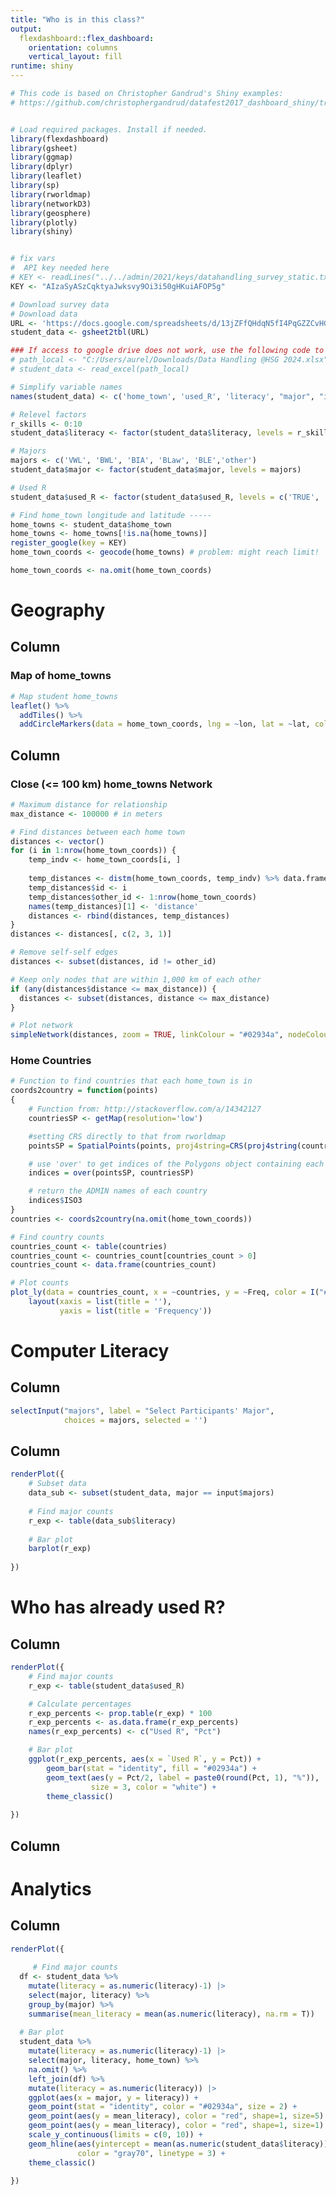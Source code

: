 ```yaml
---
title: "Who is in this class?"
output: 
  flexdashboard::flex_dashboard:
    orientation: columns
    vertical_layout: fill
runtime: shiny
---
```


<style> 


.section.sidebar {
background-color: #e6fff2;
}
selectize-control.single{
background-color: #0da861;
border-color: #0da861;

}

.navbar-inverse {
  background-color: #02934a;
  border-color: #0da861;
}
.navbar-inverse .navbar-brand {
  color: #ffffff;
}
.navbar-inverse .navbar-brand:hover,
.navbar-inverse .navbar-brand:focus {
  color: #ffffff;
  background-color: none;
}
.navbar-inverse .navbar-text {
  color: #ffffff;
}
.navbar-inverse .navbar-nav > li > a {
  color: #ffffff;
}
.navbar-inverse .navbar-nav > li > a:hover,
.navbar-inverse .navbar-nav > li > a:focus {
  color: #ffffff;
  background-color: #0da861;
}
.navbar-inverse .navbar-nav > .active > a,
.navbar-inverse .navbar-nav > .active > a:hover,
.navbar-inverse .navbar-nav > .active > a:focus {
  color: #ffffff;
  background-color: #0da861;
}
.navbar-inverse .navbar-nav > .disabled > a,
.navbar-inverse .navbar-nav > .disabled > a:hover,
.navbar-inverse .navbar-nav > .disabled > a:focus {
  color: #ffffff;
  background-color: transparent;
}
.navbar-inverse .navbar-toggle {
  border-color: transparent;
}
.navbar-inverse .navbar-toggle:hover,
.navbar-inverse .navbar-toggle:focus {
  background-color: #0da861;
}
.navbar-inverse .navbar-toggle .icon-bar {
  background-color: #ffffff;
}
.navbar-inverse .navbar-collapse,
.navbar-inverse .navbar-form {
  border-color: #1a6ecc;
}
.navbar-inverse .navbar-nav > .open > a,
.navbar-inverse .navbar-nav > .open > a:hover,
.navbar-inverse .navbar-nav > .open > a:focus {
  background-color: #0da861;
  color: #ffffff;
}
@media (max-width: 767px) {
  .navbar-inverse .navbar-nav .open .dropdown-menu > .dropdown-header {
    border-color: #0da861;
  }
  .navbar-inverse .navbar-nav .open .dropdown-menu .divider {
    background-color: #0da861;
  }
  .navbar-inverse .navbar-nav .open .dropdown-menu > li > a {
    color: #ffffff;
  }
  .navbar-inverse .navbar-nav .open .dropdown-menu > li > a:hover,
  .navbar-inverse .navbar-nav .open .dropdown-menu > li > a:focus {
    color: #ffffff;
    background-color: #0da861;
  }
  .navbar-inverse .navbar-nav .open .dropdown-menu > .active > a,
  .navbar-inverse .navbar-nav .open .dropdown-menu > .active > a:hover,
  .navbar-inverse .navbar-nav .open .dropdown-menu > .active > a:focus {
    color: #ffffff;
    background-color: #0da861;
  }
  .navbar-inverse .navbar-nav .open .dropdown-menu > .disabled > a,
  .navbar-inverse .navbar-nav .open .dropdown-menu > .disabled > a:hover,
  .navbar-inverse .navbar-nav .open .dropdown-menu > .disabled > a:focus {
    color: #ffffff;
    background-color: transparent;
  }
}
.navbar-inverse .navbar-link {
  color: #ffffff;
}
.navbar-inverse .navbar-link:hover {
  color: #ffffff;
}

.navbar-inverse .btn-link {
  color: #ffffff;
}
.navbar-inverse .btn-link:hover,
.navbar-inverse .btn-link:focus {
  color: #ffffff;
}
.navbar-inverse .btn-link[disabled]:hover,
fieldset[disabled] .navbar-inverse .btn-link:hover,
.navbar-inverse .btn-link[disabled]:focus,
fieldset[disabled] .navbar-inverse .btn-link:focus {
  color: #ffffff;
}

</style>      

```r
# This code is based on Christopher Gandrud's Shiny examples:
# https://github.com/christophergandrud/datafest2017_dashboard_shiny/tree/3256125240d09bac933ed359c879036fcbeb9be5


# Load required packages. Install if needed.
library(flexdashboard)
library(gsheet)
library(ggmap)
library(dplyr)
library(leaflet)
library(sp)
library(rworldmap)
library(networkD3)
library(geosphere)
library(plotly)
library(shiny)


# fix vars
#  API key needed here
# KEY <- readLines("../../admin/2021/keys/datahandling_survey_static.txt") # key UM
KEY <- "AIzaSyASzCqktyaJwksvy9Oi3i50gHKuiAFOP5g"

# Download survey data
# Download data
URL <- 'https://docs.google.com/spreadsheets/d/13jZFfQHdqN5fI4PqGZZCvHGSgPbDPKBhdSmQ4WClyME/edit?gid=0#gid=0'
student_data <- gsheet2tbl(URL)

### If access to google drive does not work, use the following code to load the data locally
# path_local <- "C:/Users/aurel/Downloads/Data Handling @HSG 2024.xlsx"
# student_data <- read_excel(path_local)

# Simplify variable names
names(student_data) <- c('home_town', 'used_R', 'literacy', "major", "id")

# Relevel factors
r_skills <- 0:10
student_data$literacy <- factor(student_data$literacy, levels = r_skills)

# Majors
majors <- c('VWL', 'BWL', 'BIA', 'BLaw', 'BLE','other')
student_data$major <- factor(student_data$major, levels = majors)

# Used R
student_data$used_R <- factor(student_data$used_R, levels = c('TRUE', 'FALSE'))

# Find home_town longitude and latitude -----
home_towns <- student_data$home_town
home_towns <- home_towns[!is.na(home_towns)]
register_google(key = KEY)
home_town_coords <- geocode(home_towns) # problem: might reach limit!

home_town_coords <- na.omit(home_town_coords)
```


Geography
===========


Column {data-width=650}
-----------------------------------------------------------------------

### Map of home_towns

```r
# Map student home_towns
leaflet() %>% 
  addTiles() %>%
  addCircleMarkers(data = home_town_coords, lng = ~lon, lat = ~lat, color = "#02934a")
```

Column {data-width=350}
-----------------------------------------------------------------------

### Close (<= 100 km) home_towns Network

```r
# Maximum distance for relationship
max_distance <- 100000 # in meters

# Find distances between each home town
distances <- vector()
for (i in 1:nrow(home_town_coords)) {
    temp_indv <- home_town_coords[i, ]
    
    temp_distances <- distm(home_town_coords, temp_indv) %>% data.frame
    temp_distances$id <- i
    temp_distances$other_id <- 1:nrow(home_town_coords)
    names(temp_distances)[1] <- 'distance'
    distances <- rbind(distances, temp_distances)
}
distances <- distances[, c(2, 3, 1)]

# Remove self-self edges
distances <- subset(distances, id != other_id)

# Keep only nodes that are within 1,000 km of each other
if (any(distances$distance <= max_distance)) {
  distances <- subset(distances, distance <= max_distance)
}

# Plot network
simpleNetwork(distances, zoom = TRUE, linkColour = "#02934a", nodeColour = "#02934a", charge = 0)
```

### Home Countries

```r
# Function to find countries that each home_town is in
coords2country = function(points)
{  
    # Function from: http://stackoverflow.com/a/14342127
    countriesSP <- getMap(resolution='low')

    #setting CRS directly to that from rworldmap
    pointsSP = SpatialPoints(points, proj4string=CRS(proj4string(countriesSP)))  

    # use 'over' to get indices of the Polygons object containing each point 
    indices = over(pointsSP, countriesSP)

    # return the ADMIN names of each country
    indices$ISO3  
}
countries <- coords2country(na.omit(home_town_coords))

# Find country counts
countries_count <- table(countries)
countries_count <- countries_count[countries_count > 0] 
countries_count <- data.frame(countries_count)

# Plot counts
plot_ly(data = countries_count, x = ~countries, y = ~Freq, color = I("#02934a")) %>%
    layout(xaxis = list(title = ''),
           yaxis = list(title = 'Frequency'))
```



Computer Literacy
=================



Column {.sidebar}
-----------------------------------------------------------------------

```r
selectInput("majors", label = "Select Participants' Major",
            choices = majors, selected = '')
```

Column
------------------------------------------

```r
renderPlot({
    # Subset data
    data_sub <- subset(student_data, major == input$majors)
    
    # Find major counts
    r_exp <- table(data_sub$literacy)
    
    # Bar plot
    barplot(r_exp)
    
})
```


Who has already used R?
=======================

Column {data-width=150}
-----------------------------------------------------------------------

```r
renderPlot({
    # Find major counts
    r_exp <- table(student_data$used_R)

    # Calculate percentages
    r_exp_percents <- prop.table(r_exp) * 100
    r_exp_percents <- as.data.frame(r_exp_percents)
    names(r_exp_percents) <- c("Used R", "Pct")

    # Bar plot
    ggplot(r_exp_percents, aes(x = `Used R`, y = Pct)) +
        geom_bar(stat = "identity", fill = "#02934a") +
        geom_text(aes(y = Pct/2, label = paste0(round(Pct, 1), "%")), 
                  size = 3, color = "white") +
        theme_classic()  
    
})
```

Column {data-width=230}
-----------------------------------------------------------------------


Analytics
=================



Column 
-----------------------------------------------------------------------

```r
renderPlot({
    
     # Find major counts
  df <- student_data %>% 
    mutate(literacy = as.numeric(literacy)-1) |> 
    select(major, literacy) %>% 
    group_by(major) %>% 
    summarise(mean_literacy = mean(as.numeric(literacy), na.rm = T))
  
  # Bar plot
  student_data %>% 
    mutate(literacy = as.numeric(literacy)-1) |> 
    select(major, literacy, home_town) %>% 
    na.omit() %>% 
    left_join(df) %>% 
    mutate(literacy = as.numeric(literacy)) |> 
    ggplot(aes(x = major, y = literacy)) +
    geom_point(stat = "identity", color = "#02934a", size = 2) +
    geom_point(aes(y = mean_literacy), color = "red", shape=1, size=5) +
    geom_point(aes(y = mean_literacy), color = "red", shape=1, size=1) +
    scale_y_continuous(limits = c(0, 10)) +
    geom_hline(aes(yintercept = mean(as.numeric(student_data$literacy))), 
               color = "gray70", linetype = 3) +
    theme_classic()
    
})
```







